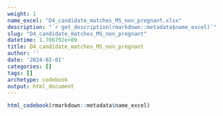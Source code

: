 ```yaml
---
weight: 1
name_excel: "D4_candidate_matches_MS_non_pregnant.xlsx"
description: "`r get_description(rmarkdown::metadata$name_excel)`"
slug: "D4_candidate_matches_MS_non_pregnant"
datetime: 1.706792e+09
title: D4_candidate_matches_MS_non_pregnant
author: ''
date: '2024-02-01'
categories: []
tags: []
archetype: codebook
output: html_document
---
```


```r
html_codebook(rmarkdown::metadata$name_excel)
```
